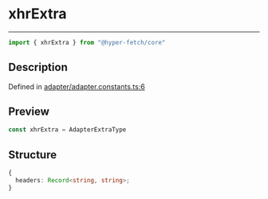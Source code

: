 

# xhrExtra

<div class="api-docs__separator" data-reactroot="">

---

</div><div class="api-docs__import" data-reactroot="">

```ts
import { xhrExtra } from "@hyper-fetch/core"
```

</div><div class="api-docs__section">

## Description

</div><div class="api-docs__description"><span class="api-docs__do-not-parse">



</span></div><p class="api-docs__definition">

Defined in [adapter/adapter.constants.ts:6](https://github.com/BetterTyped/hyper-fetch/blob/cc329b91/packages/core/src/adapter/adapter.constants.ts#L6)

</p><div class="api-docs__section">

## Preview

</div><div class="api-docs__preview var">

```ts
const xhrExtra = AdapterExtraType
```

</div><div class="api-docs__section">

## Structure

</div><div class="api-docs__returns">

```ts
{
  headers: Record<string, string>;
}
```

</div>